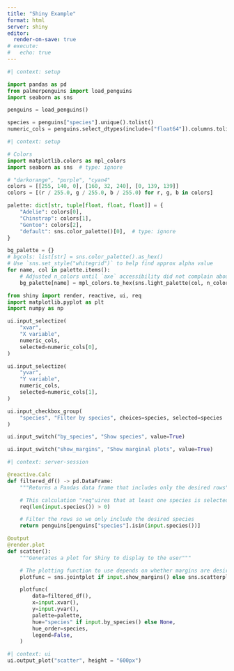 ```yaml
---
title: "Shiny Example"
format: html
server: shiny
editor:
  render-on-save: true
# execute:
#   echo: true
---
```


```python
#| context: setup

import pandas as pd
from palmerpenguins import load_penguins
import seaborn as sns

penguins = load_penguins()

species = penguins["species"].unique().tolist()
numeric_cols = penguins.select_dtypes(include=["float64"]).columns.tolist()
```

```python
#| context: setup

# Colors
import matplotlib.colors as mpl_colors
import seaborn as sns  # type: ignore

# "darkorange", "purple", "cyan4"
colors = [[255, 140, 0], [160, 32, 240], [0, 139, 139]]
colors = [(r / 255.0, g / 255.0, b / 255.0) for r, g, b in colors]

palette: dict[str, tuple[float, float, float]] = {
    "Adelie": colors[0],
    "Chinstrap": colors[1],
    "Gentoo": colors[2],
    "default": sns.color_palette()[0],  # type: ignore
}

bg_palette = {}
# bgcols: list[str] = sns.color_palette().as_hex()
# Use `sns.set_style("whitegrid")` to help find approx alpha value
for name, col in palette.items():
    # Adjusted n_colors until `axe` accessibility did not complain about color contrast
    bg_palette[name] = mpl_colors.to_hex(sns.light_palette(col, n_colors=7)[1])  # type: ignore
```

```python
from shiny import render, reactive, ui, req
import matplotlib.pyplot as plt
import numpy as np

ui.input_selectize(
    "xvar",
    "X variable",
    numeric_cols,
    selected=numeric_cols[0],
)

ui.input_selectize(
    "yvar",
    "Y variable",
    numeric_cols,
    selected=numeric_cols[1],
)

ui.input_checkbox_group(
    "species", "Filter by species", choices=species, selected=species
)

ui.input_switch("by_species", "Show species", value=True)

ui.input_switch("show_margins", "Show marginal plots", value=True)
```

```python
#| context: server-session

@reactive.Calc
def filtered_df() -> pd.DataFrame:
    """Returns a Pandas data frame that includes only the desired rows"""

    # This calculation "req"uires that at least one species is selected
    req(len(input.species()) > 0)

    # Filter the rows so we only include the desired species
    return penguins[penguins["species"].isin(input.species())]

@output
@render.plot
def scatter():
    """Generates a plot for Shiny to display to the user"""

    # The plotting function to use depends on whether margins are desired
    plotfunc = sns.jointplot if input.show_margins() else sns.scatterplot

    plotfunc(
        data=filtered_df(),
        x=input.xvar(),
        y=input.yvar(),
        palette=palette,
        hue="species" if input.by_species() else None,
        hue_order=species,
        legend=False,
    )
```

```python
#| context: ui
ui.output_plot("scatter", height = "600px")
```
